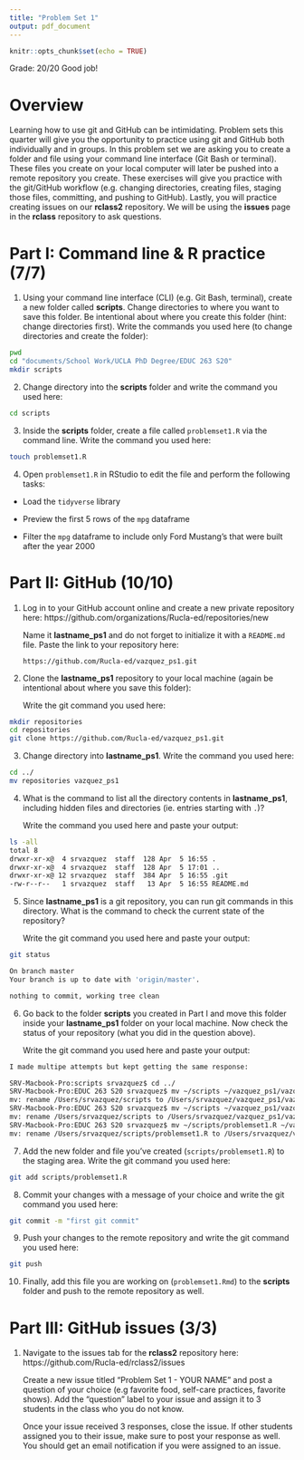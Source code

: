 ```yaml
---
title: "Problem Set 1"
output: pdf_document
---
```


```r
knitr::opts_chunk$set(echo = TRUE)
```
Grade: 20/20
Good job!

# Overview
Learning how to use git and GitHub can be intimidating. Problem sets this quarter will give you the opportunity to practice using git and GitHub both individually and in groups. In this problem set we are asking you to create a folder and file using your command line interface (Git Bash or terminal). These files you create on your local computer will later be pushed into a remote repository you create. These exercises will give you practice with the git/GitHub workflow (e.g. changing directories, creating files, staging those files, committing, and pushing to GitHub). Lastly, you will practice creating issues on our **rclass2** repository. We will be using the **issues** page in the **rclass** repository to ask questions.    

# Part I: Command line & R practice (7/7) 

1. Using your command line interface (CLI) (e.g. Git Bash, terminal), create a new folder called **scripts**. Change directories to where you want to save this folder. Be intentional about where you create this folder (hint: change directories first). Write the commands you used here (to change directories and create the folder):  

```bash
pwd
cd "documents/School Work/UCLA PhD Degree/EDUC 263 S20"
mkdir scripts
```  

2. Change directory into the **scripts** folder and write the command you used here:  

```bash
cd scripts
```

3. Inside the **scripts** folder, create a file called `problemset1.R` via the command line. Write the command you used here:  

```bash
touch problemset1.R
```

4. Open `problemset1.R` in RStudio to edit the file and perform the following tasks:

- Load the `tidyverse` library

- Preview the first 5 rows of the `mpg` dataframe  

- Filter the `mpg` dataframe to include only Ford Mustang's that were built after the year 2000


# Part II: GitHub (10/10)  

1. Log in to your GitHub account online and create a new private repository here: https://github.com/organizations/Rucla-ed/repositories/new 

    Name it **lastname_ps1** and do not forget to initialize it with a `README.md` file. Paste the link to your repository here:
```
https://github.com/Rucla-ed/vazquez_ps1.git
```

2. Clone the **lastname_ps1** repository to your local machine (again be intentional about where you save this folder): 

    Write the git command you used here:  

```bash
mkdir repositories
cd repositories
git clone https://github.com/Rucla-ed/vazquez_ps1.git
```

3. Change directory into **lastname_ps1**. Write the command you used here:  

```bash
cd ../
mv repositories vazquez_ps1
```

4. What is the command to list all the directory contents in **lastname_ps1**, including hidden files and directories (ie. entries starting with `.`)?  

    Write the command you used here and paste your output:

```bash
ls -all
total 8
drwxr-xr-x@  4 srvazquez  staff  128 Apr  5 16:55 .
drwxr-xr-x@  4 srvazquez  staff  128 Apr  5 17:01 ..
drwxr-xr-x@ 12 srvazquez  staff  384 Apr  5 16:55 .git
-rw-r--r--   1 srvazquez  staff   13 Apr  5 16:55 README.md
```


5. Since **lastname_ps1** is a git repository, you can run git commands in this directory. What is the command to check the current state of the repository?  

    Write the git command you used here and paste your output:

```bash
git status

On branch master
Your branch is up to date with 'origin/master'.

nothing to commit, working tree clean
```


6. Go back to the folder **scripts** you created in Part I and move this folder inside your **lastname_ps1** folder on your local machine. Now check the status of your repository (what you did in the question above). 

    Write the git command you used here and paste your output: 

```bash
I made multipe attempts but kept getting the same response:

SRV-Macbook-Pro:scripts srvazquez$ cd ../
SRV-Macbook-Pro:EDUC 263 S20 srvazquez$ mv ~/scripts ~/vazquez_ps1/vazquez_ps1
mv: rename /Users/srvazquez/scripts to /Users/srvazquez/vazquez_ps1/vazquez_ps1: No such file or directory
SRV-Macbook-Pro:EDUC 263 S20 srvazquez$ mv ~/scripts ~/vazquez_ps1/vazquez_ps1/scripts
mv: rename /Users/srvazquez/scripts to /Users/srvazquez/vazquez_ps1/vazquez_ps1/scripts: No such file or directory
SRV-Macbook-Pro:EDUC 263 S20 srvazquez$ mv ~/scripts/problemset1.R ~/vazquez_ps1/vazquez_ps1/scripts/problemset1.R
mv: rename /Users/srvazquez/scripts/problemset1.R to /Users/srvazquez/vazquez_ps1/vazquez_ps1/scripts/problemset1.R: No such file or directory
```

7. Add the new folder and file you've created (`scripts/problemset1.R`) to the staging area. Write the git command you used here:  

```bash
git add scripts/problemset1.R
```

8. Commit your changes with a message of your choice and write the git command you used here:  
    
```bash
git commit -m "first git commit"
```

9. Push your changes to the remote repository and write the git command you used here:  
    
```bash
git push
```

10. Finally, add this file you are working on (`problemset1.Rmd`) to the **scripts** folder and push to the remote repository as well.



# Part III: GitHub issues (3/3) 

1. Navigate to the issues tab for the **rclass2** repository here: https://github.com/Rucla-ed/rclass2/issues

    Create a new issue titled "Problem Set 1 - YOUR NAME" and post a question of your choice (e.g favorite food, self-care practices, favorite shows). Add the "question" label to your issue and assign it to 3 students in the class who you do not know.

    Once your issue received 3 responses, close the issue. If other students assigned you to their issue, make sure to post your response as well. You should get an email notification if you were assigned to an issue.




